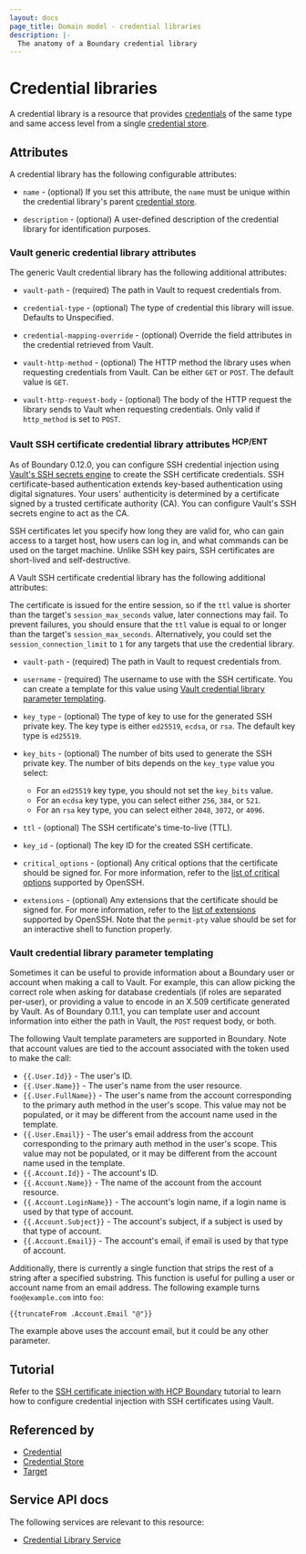 ```yaml
---
layout: docs
page_title: Domain model - credential libraries
description: |-
  The anatomy of a Boundary credential library
---
```


# Credential libraries

A credential library is a resource that provides [credentials][] of the same type and same access level from a single [credential store][].

## Attributes

A credential library has the following configurable attributes:

- `name` - (optional) If you set this attribute, the `name` must be unique within the credential library's parent [credential store][].

- `description` - (optional) A user-defined description of the credential library for identification purposes.

### Vault generic credential library attributes

The generic Vault credential library has the following additional attributes:

- `vault-path` - (required) The path in Vault to request credentials from.

- `credential-type` - (optional) The type of credential this library will issue. Defaults to Unspecified. 

- `credential-mapping-override` - (optional) Override the field attributes in the credential retrieved from Vault. 

- `vault-http-method` - (optional) The HTTP method the library uses when requesting credentials from Vault.
Can be either `GET` or `POST`.
The default value is `GET`.

- `vault-http-request-body` - (optional) The body of the HTTP request the library sends to Vault when requesting credentials.
Only valid if `http_method` is set to `POST`.

### Vault SSH certificate credential library attributes <sup>HCP/ENT</sup>

As of Boundary 0.12.0, you can configure SSH credential injection using [Vault's SSH secrets engine](/vault/docs/secrets/ssh) to create the SSH certificate credentials.
SSH certificate-based authentication extends key-based authentication using digital signatures.
Your users' authenticity is determined by a certificate signed by a trusted certificate authority (CA).
You can configure Vault's SSH secrets engine to act as the CA.

SSH certificates let you specify how long they are valid for, who can gain access to a target host, how users can log in, and what commands can be used on the target machine.
Unlike SSH key pairs, SSH certificates are short-lived and self-destructive.

A Vault SSH certificate credential library has the following additional attributes:

<Note>

The certificate is issued for the entire session, so if the `ttl` value is shorter than the target's `session_max_seconds` value, later connections may fail.
To prevent failures, you should ensure that the `ttl` value is equal to or longer than the target's `session_max_seconds`.
Alternatively, you could set the `session_connection_limit` to `1` for any targets that use the credential library.

</Note>

- `vault-path` - (required) The path in Vault to request credentials from.

- `username` - (required) The username to use with the SSH certificate.
You can create a template for this value using [Vault credential library parameter templating](#vault-credential-library-parameter-templating).

- `key_type` - (optional) The type of key to use for the generated SSH private key.
The key type is either `ed25519`, `ecdsa`, or `rsa`.
The default key type is `ed25519`.

- `key_bits` - (optional) The number of bits used to generate the SSH private key.
The number of bits depends on the `key_type` value you select:
  - For an `ed25519` key type, you should not set the `key_bits` value.
  - For an `ecdsa` key type, you can select either `256`, `384`, or `521`.
  - For an `rsa` key type, you can select either `2048`, `3072`, or `4096`.

- `ttl` - (optional) The SSH certificate's time-to-live (TTL).

- `key_id` - (optional) The key ID for the created SSH certificate.

- `critical_options` - (optional) Any critical options that the certificate should be signed for.
For more information, refer to the [list of critical options](https://github.com/openssh/openssh-portable/blob/5f93c4836527d9fda05de8944a1c7b4a205080c7/PROTOCOL.certkeys#L221-L269) supported by OpenSSH.

- `extensions` - (optional) Any extensions that the certificate should be signed for.
For more information, refer to the [list of extensions](https://github.com/openssh/openssh-portable/blob/5f93c4836527d9fda05de8944a1c7b4a205080c7/PROTOCOL.certkeys#L270-L319) supported by OpenSSH.
Note that the `permit-pty` value should be set for an interactive shell to function properly.

### Vault credential library parameter templating

Sometimes it can be useful to provide information about a Boundary user or account when making a call to Vault. For example, this can allow picking the correct role when asking for database credentials (if roles are separated per-user), or providing a value to encode in an X.509 certificate generated by Vault. As of Boundary 0.11.1, you can template user and account information into either the path in Vault, the `POST` request body, or both.

The following Vault template parameters are supported in Boundary.
Note that account values are tied to the account associated with the token used to make the call:

- `{{.User.Id}}` - The user's ID.
- `{{.User.Name}}` - The user's name from the user resource.
- `{{.User.FullName}}` - The user's name from the account corresponding to the primary auth method in the user's scope.
This value may not be populated, or it may be different from the account name used in the template.
- `{{.User.Email}}` - The user's email address from the account corresponding to the primary auth method in the user's scope.
This value may not be populated, or it may be different from the account name used in the template.
- `{{.Account.Id}}` - The account's ID.
- `{{.Account.Name}}` - The name of the account from the account resource.
- `{{.Account.LoginName}}` - The account's login name, if a login name is used by that type of account.
- `{{.Account.Subject}}` - The account's subject, if a subject is used by that type of account.
- `{{.Account.Email}}` - The account's email, if email is used by that type of account.

Additionally, there is currently a single function that strips the rest of a string after a specified substring.
This function is useful for pulling a user or account name from an email address.
The following example turns `foo@example.com` into `foo`:

`{{truncateFrom .Account.Email "@"}}`

The example above uses the account email, but it could be any other parameter.

## Tutorial

Refer to the [SSH certificate injection with HCP Boundary](/boundary/tutorials/access-management/hcp-certificate-injection) tutorial to learn how to configure credential injection with SSH certificates using Vault.

## Referenced by

- [Credential][]
- [Credential Store][]
- [Target][]

[credential store]: /boundary/docs/concepts/domain-model/credential-stores
[credential stores]: /boundary/docs/concepts/domain-model/credential-stores
[credential]: /boundary/docs/concepts/domain-model/credentials
[credentials]: /boundary/docs/concepts/domain-model/credentials
[project]: /boundary/docs/concepts/domain-model/scopes#projects
[projects]: /boundary/docs/concepts/domain-model/scopes#projects
[target]: /boundary/docs/concepts/domain-model/targets
[targets]: /boundary/docs/concepts/domain-model/targets

## Service API docs

The following services are relevant to this resource:

- [Credential Library Service](/boundary/api-docs/credential-library-service)
